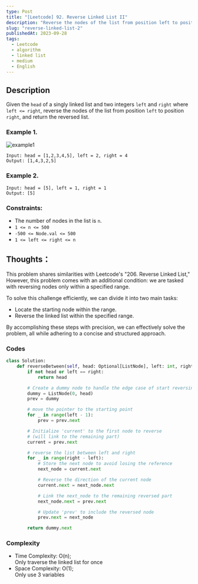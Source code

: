 ```yaml
---
type: Post
title: "[Leetcode] 92. Reverse Linked List II"
description: "Reverse the nodes of the list from position left to position right, and return the reversed list."
slug: "reverse-linked-list-2"
publishedAt: 2023-09-28
tags:
  - Leetcode
  - algorithm
  - linked list
  - medium
  - English
---
```


## Description

Given the `head` of a singly linked list and two integers `left` and `right` where `left <= right`, reverse the nodes of the list from position `left` to position `right`, and return the reversed list.

### Example 1.

<Image
  src="/blog/leetcode/reverse-linked-list-2/example1.jpeg"
  alt="example1"
/>

```
Input: head = [1,2,3,4,5], left = 2, right = 4
Output: [1,4,3,2,5]
```

### Example 2.

```
Input: head = [5], left = 1, right = 1
Output: [5]
```

### Constraints:

- The number of nodes in the list is `n`.
- `1 <= n <= 500`
- `-500 <= Node.val <= 500`
- `1 <= left <= right <= n`

## Thoughts：

This problem shares similarities with Leetcode's "206. Reverse Linked List," However, this problem comes with an additional condition: we are tasked with reversing nodes only within a specified range.

To solve this challenge efficiently, we can divide it into two main tasks:

- Locate the starting node within the range.
- Reverse the linked list within the specified range.

By accomplishing these steps with precision, we can effectively solve the problem, all while adhering to a concise and structured approach.

### Codes

```python
class Solution:
    def reverseBetween(self, head: Optional[ListNode], left: int, right: int) -> Optional[ListNode]:
        if not head or left == right:
            return head

        # Create a dummy node to handle the edge case of start reversing from the first node
        dummy = ListNode(0, head)
        prev = dummy

        # move the pointer to the starting point
        for _ in range(left - 1):
            prev = prev.next

        # Initialize 'current' to the first node to reverse
        # (will link to the remaining part)
        current = prev.next

        # reverse the list between left and right
        for _ in range(right - left):
            # Store the next node to avoid losing the reference
            next_node = current.next

            # Reverse the direction of the current node
            current.next = next_node.next

            # Link the next_node to the remaining reversed part
            next_node.next = prev.next

            # Update 'prev' to include the reversed node
            prev.next = next_node

        return dummy.next
```

### Complexity

- Time Complexity: O(n);  
  Only traverse the linked list for once
- Space Complexity: O(1);  
  Only use 3 variables

